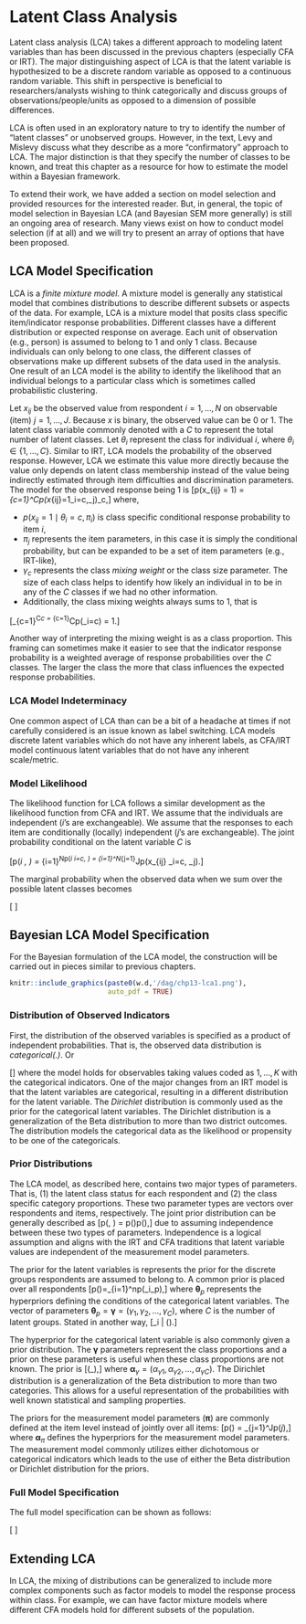 # Latent Class Analysis

Latent class analysis (LCA) takes a different approach to modeling latent variables than has been discussed in the previous chapters (especially CFA or IRT).
The major distinguishing aspect of LCA is that the latent variable is hypothesized to be a discrete random variable as opposed to a continuous random variable.
This shift in perspective is beneficial to researchers/analysts wishing to think categorically and discuss groups of observations/people/units as opposed to a dimension of possible differences.

LCA is often used in an exploratory nature to try to identify the number of "latent classes" or unobserved groups.
However, in the text, Levy and Mislevy discuss what they describe as a more "confirmatory" approach to LCA.
The major distinction is that they specify the number of classes to be known, and treat this chapter as a resource for how to estimate the model within a Bayesian framework.

To extend their work, we have added a section on model selection and provided resources for the interested reader.
But, in general, the topic of model selection in Bayesian LCA (and Bayesian SEM more generally) is still an ongoing area of research.
Many views exist on how to conduct model selection (if at all) and we will try to present an array of options that have been proposed.

## LCA Model Specification

LCA is a _finite mixture model_.
A mixture model is generally any statistical model that combines distributions to describe different subsets or aspects of the data.
For example, LCA is a mixture model that posits class specific item/indicator response probabilities.
Different classes have a different distribution or expected response on average.
Each unit of observation (e.g., person) is assumed to belong to 1 and only 1 class.
Because individuals can only belong to one class, the different classes of observations make up different subsets of the data used in the analysis.
One result of an LCA model is the ability to identify the likelihood that an individual belongs to a particular class which is sometimes called probabilistic clustering.


Let $x_{ij}$ be the observed value from respondent $i=1, \ldots, N$ on observable (item) $j=1, \ldots, J$.
Because $x$ is binary, the observed value can be $0$ or $1$. 
The latent class variable commonly denoted with a $C$ to represent the total number of latent classes.
Let $\theta_i$ represent the class for individual $i$, where $\theta_i \in \lbrace 1, \ldots, C\rbrace$.
Similar to IRT, LCA models the probability of the observed response.
However, LCA we estimate this value more directly because the value only depends on latent class membership instead of the value being indirectly estimated through item difficulties and discrimination parameters.
The model for the observed response being 1 is
\[p(x_{ij} = 1) = \sum_{c=1}^Cp(x_{ij}=1\mid\theta_i=c,\pi_j)\gamma_c,\]
where,

* $p(x_{ij}=1\mid\theta_i=c,\pi_i)$ is class specific conditional response probability to item $i$,
* $\pi_j$ represents the item parameters, in this case it is simply the conditional probability, but can be expanded to be a set of item parameters (e.g., IRT-like),
* $\gamma_c$ represents the class _mixing weight_ or the class size parameter. The size of each class helps to identify how likely an individual in to be in any of the $C$ classes if we had no other information.
* Additionally, the class mixing weights always sums to $1$, that is

\[\sum_{c=1}^C\gamma_c = \sum_{c=1}^Cp(\theta_i=c) = 1.\]

Another way of interpreting the mixing weight is as a class proportion.
This framing can sometimes make it easier to see that the indicator response probability is a weighted average of response probabilities over the $C$ classes. 
The larger the class the more that class influences the expected response probabilities.

### LCA Model Indeterminacy

One common aspect of LCA than can be a bit of a headache at times if not carefully considered is an issue known as label switching.
LCA models discrete latent variables which do not have any inherent labels, as CFA/IRT model continuous latent variables that do not have any inherent scale/metric.

### Model Likelihood

The likelihood function for LCA follows a similar development as the likelihood function from CFA and IRT.
We assume that the individuals are independent ($i$'s are exchangeable).
We assume that the responses to each item are conditionally (locally) independent ($j$'s are exchangeable).
The joint probability conditional on the latent variable $C$ is

\[p(\mathbf{x}_i \vert \mathbf{\theta}, \mathbf{\pi}) = \prod_{i=1}^Np(\mathbf{x}_i \vert \theta_i=c, \mathbf{\pi}) = \prod_{i=1}^N\prod_{j=1}^Jp(x_{ij} \vert \theta_i=c, \pi_j).\]

The marginal probability when the observed data when we sum over the possible latent classes becomes

\[\begin{align*}
p(\mathbf{x}_i \vert \mathbf{\pi}, \mathbf{\gamma}) &= \prod_{i=1}^N\sum_{c=1}^C p(\mathbf{x}_i \vert \theta_i=c, \mathbf{\pi})p(\theta_i = c \vert \gamma)\\
&= \prod_{i=1}^N\left(\sum_{c=1}^C \left(\prod_{j=1}^J p(x_{ij} \vert \theta_i=c, \pi_j)\right)p(\theta_i = c \vert \gamma)\right)
\end{align*}
\]

## Bayesian LCA Model Specification

For the Bayesian formulation of the LCA model, the construction will be carried out in pieces similar to previous chapters.

```r
knitr::include_graphics(paste0(w.d,'/dag/chp13-lca1.png'),
                        auto_pdf = TRUE)
```

### Distribution of Observed Indicators

First, the distribution of the observed variables is specified as a product of independent probabilities.
That is, the observed data distribution is _categorical(.)_.
Or

\[\begin{align*}
p(\mathbf{x}\vert \mathbf{\theta}, \mathbf{\pi})&= \prod_{i=1}^N p(\mathbf{x}_i\vert \theta_i, \mathbf{\pi}) = \prod_{i=1}^N \prod_{j=1}^J p(x_{ij}\vert \theta_i, \mathbf{\pi}_j),\\
x_{ij} &\sim \mathrm{Categorical}(\pi_{cj})\\
\end{align*}\]
where the model holds for observables taking values coded as $1,...,K$ with the categorical indicators.
One of the major changes from an IRT model is that the latent variables are categorical, resulting in a different distribution for the latent variable.
The _Dirichlet_ distribution is commonly used as the prior for the categorical latent variables.
The Dirichlet distribution is a generalization of the Beta distribution to more than two district outcomes.
The distribution models the categorical data as the likelihood or propensity to be one of the categoricals.

### Prior Distributions

The LCA model, as described here, contains two major types of parameters. 
That is, (1) the latent class status for each respondent and (2) the class specific category proportions.
These two parameter types are vectors over respondents and items, respectively.
The joint prior distribution can be generally described as
\[p(\theta, \pi) = p(\theta)p(\pi),\]
due to assuming independence between these two types of parameters.
Independence is a logical assumption and aligns with the IRT and CFA traditions that latent variable values are independent of the measurement model parameters.

The prior for the latent variables is represents the prior for the discrete groups respondents are assumed to belong to.
A common prior is placed over all respondents
\[p(\theta)=\prod_{i=1}^np(\theta_i\vert\mathbf{\theta}_p),\]
where $\mathbf\theta_p$ represents the hyperpriors defining the conditions of the categorical latent variables.
The vector of parameters $\mathbf\theta_p = \mathbf\gamma = (\gamma_1, \gamma_2, ..., \gamma_C)$, where $C$ is the number of latent groups.
Stated in another way,
\[\theta_i | \mathbf\gamma \sim \mathrm{Categorical}(\mathbf\gamma).\]

The hyperprior for the categorical latent variable is also commonly given a prior distribution.
The $\mathbf\gamma$ parameters represent the class proportions and a prior on these parameters is useful when these class proportions are not known.
The prior is
\[\mathbf\gamma \sim \mathrm{Dirichlet}(\mathbf\alpha_\gamma),\]
where $\mathbf\alpha_\gamma = (\alpha_{\gamma 1}, \alpha_{\gamma 2}, ..., \alpha_{\gamma C}).$
The Dirichlet distribution is a generalization of the Beta distribution to more than two categories.
This allows for a useful representation of the probabilities with well known statistical and sampling properties.

The priors for the measurement model parameters ($\mathbf\pi$) are commonly defined at the item level instead of jointly over all items:
\[p(\mathbf\pi) = \prod_{j=1}^Jp(\mathbf\pi_j\vert\mathbf\alpha_\pi),\]
where $\mathbf\alpha_\pi$ defines the hyperpriors for the measurement model parameters.
The measurement model commonly utilizes either dichotomous or categorical indicators which leads to the use of either the Beta distribution or Dirichlet distribution for the priors.

### Full Model Specification

The full model specification can be shown as follows:

\[
\begin{align*}
p(\mathbf\theta, \mathbf\gamma, \mathbf\pi) &\propto p(\mathbf{x} \vert \mathbf\theta, \mathbf\gamma, \mathbf\pi) p(\mathbf\theta, \mathbf\gamma, \mathbf\pi)\\
 &= p(\mathbf{x} \vert \mathbf\theta, \mathbf\gamma, \mathbf\pi) p(\mathbf\theta) p(\mathbf\gamma) p(\mathbf\pi)\\
 &= \prod_{i=1}^N \prod_{j=1}^J p(x_{ij}\vert \theta_i, \mathbf{\pi}_j)p(\theta_i \vert \mathbf\gamma)p(\mathbf\gamma) \prod_{c=1}^Cp(\mathbf\pi_{cj})\\
(x_{ij} \vert \theta_i=c, \mathbf{\pi}_j)
\end{align*}
\]

## Extending LCA

In LCA, the mixing of distributions can be generalized to include more complex components such as factor models to model the response process within class.
For example, we can have factor mixture models where different CFA models hold for different subsets of the population.

